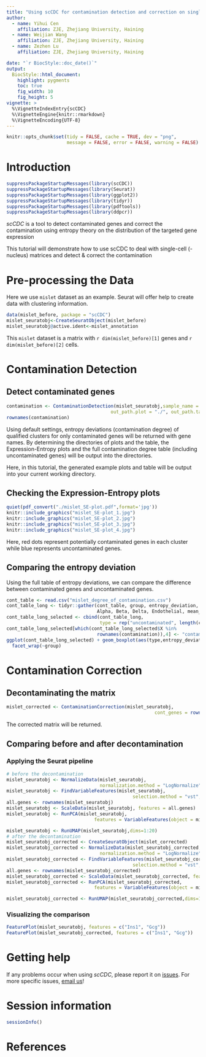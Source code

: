 ```yaml
---
title: "Using scCDC for contamination detection and correction on single-cell (-nucleus) RNA-Seq data"
author:
  - name: Yihui Cen
    affiliation: ZJE, Zhejiang University, Haining
  - name: Weijian Wang
    affiliation: ZJE, Zhejiang University, Haining
  - name: Zezhen Lu
    affiliation: ZJE, Zhejiang University, Haining

date: "`r BiocStyle::doc_date()`"
output:
  BiocStyle::html_document:
    highlight: pygments
    toc: true
    fig_width: 10
    fig_height: 5
vignette: >
  %\VignetteIndexEntry{scCDC}
  %\VignetteEngine{knitr::rmarkdown}
  %\VignetteEncoding{UTF-8}
---
```


```r
knitr::opts_chunk$set(tidy = FALSE, cache = TRUE, dev = "png",
                      message = FALSE, error = FALSE, warning = FALSE)
```

# Introduction

```r
suppressPackageStartupMessages(library(scCDC))
suppressPackageStartupMessages(library(Seurat))
suppressPackageStartupMessages(library(ggplot2))
suppressPackageStartupMessages(library(tidyr))
suppressPackageStartupMessages(library(pdftools))
suppressPackageStartupMessages(library(ddpcr))
```

*scCDC* is a tool to detect contaminated genes and correct the contamination using entropy theory on the distribution of the targeted gene expression

This tutorial will demonstrate how to use scCDC to deal with single-cell (-nucleus) matrices and detect & correct the contamination

# Pre-processing the Data

Here we use `mislet` dataset as an example. Seurat will offer help to create data with clustering information.
```r
data(mislet_before, package = "scCDC")
mislet_seuratobj<-CreateSeuratObject(mislet_before)
mislet_seuratobj@active.ident<-mislet_annotation
```

This `mislet` dataset is a matrix with `r dim(mislet_before)[1]` genes and `r dim(mislet_before)[2]` cells.

# Contamination Detection

## Detect contaminated genes

```r
contamination <- ContaminationDetection(mislet_seuratobj,sample_name = "mislet",
                                      out_path.plot = "./", out_path.table = "./")
rownames(contamination)
```

Using default settings, entropy deviations (contamination degree) of qualified clusters for only contaminated genes will be returned with gene names. By determining the directories of plots and the table, the Expression-Entropy plots and the full contamination degree table (including uncontaminated genes) will be output into the directories.

Here, in this tutorial, the generated example plots and table will be output into your current working directory.

## Checking the Expression-Entropy plots

```r
quiet(pdf_convert("./mislet_SE-plot.pdf",format='jpg'))
knitr::include_graphics("mislet_SE-plot_1.jpg")
knitr::include_graphics("mislet_SE-plot_2.jpg")
knitr::include_graphics("mislet_SE-plot_3.jpg")
knitr::include_graphics("mislet_SE-plot_4.jpg")
```
Here, red dots represent potentially contaminated genes in each cluster while blue represents uncontaminated genes.

## Comparing the entropy deviation

Using the full table of entropy deviations, we can compare the difference between contaminated genes and uncontaminated genes. 
```r
cont_table <- read.csv("mislet_degree_of_contamination.csv")
cont_table_long <- tidyr::gather(cont_table, group, entropy_deviation, 
                                 Alpha, Beta, Delta, Endothelial, mean_distance)
cont_table_long_selected <- cbind(cont_table_long, 
                                  type = rep("uncontaminated", length(cont_table_long[,1])))
cont_table_long_selected[which(cont_table_long_selected$X %in% 
                                 rownames(contamination)),4] <- "contaminated"
ggplot(cont_table_long_selected) + geom_boxplot(aes(type,entropy_deviation),outlier.shape = NA) +
  facet_wrap(~group)

```

# Contamination Correction

## Decontaminating the matrix

```r
mislet_corrected <- ContaminationCorrection(mislet_seuratobj, 
                                                      cont_genes = rownames(contamination))
```
The corrected matrix will be returned. 

## Comparing before and after decontamination

### Applying the Seurat pipeline

```r
# before the decontamination
mislet_seuratobj <- NormalizeData(mislet_seuratobj,
                                  normalization.method = "LogNormalize",scale.factor = 10000)
mislet_seuratobj <- FindVariableFeatures(mislet_seuratobj, 
                                              selection.method = "vst", nfeatures = 2000)
all.genes <- rownames(mislet_seuratobj)
mislet_seuratobj <- ScaleData(mislet_seuratobj, features = all.genes)
mislet_seuratobj <- RunPCA(mislet_seuratobj, 
                                features = VariableFeatures(object = mislet_seuratobj))

mislet_seuratobj <- RunUMAP(mislet_seuratobj,dims=1:20)
# after the decontamination
mislet_seuratobj_corrected <- CreateSeuratObject(mislet_corrected)
mislet_seuratobj_corrected <- NormalizeData(mislet_seuratobj_corrected,
                                  normalization.method = "LogNormalize",scale.factor = 10000)
mislet_seuratobj_corrected <- FindVariableFeatures(mislet_seuratobj_corrected, 
                                              selection.method = "vst", nfeatures = 2000)
all.genes <- rownames(mislet_seuratobj_corrected)
mislet_seuratobj_corrected <- ScaleData(mislet_seuratobj_corrected, features = all.genes)
mislet_seuratobj_corrected <- RunPCA(mislet_seuratobj_corrected, 
                                features = VariableFeatures(object = mislet_seuratobj_corrected))

mislet_seuratobj_corrected <- RunUMAP(mislet_seuratobj_corrected,dims=1:20)
```

### Visualizing the comparison

```r
FeaturePlot(mislet_seuratobj, features = c("Ins1", "Gcg"))
FeaturePlot(mislet_seuratobj_corrected, features = c("Ins1", "Gcg"))
```

# Getting help

If any problems occur when using *scCDC*, please report it on [issues](https://github.com/TellerLu/issues). For more specific issues, [email us](yihui.19@intl.zju.edu.cn)!

# Session information

```r
sessionInfo()
```

# References




